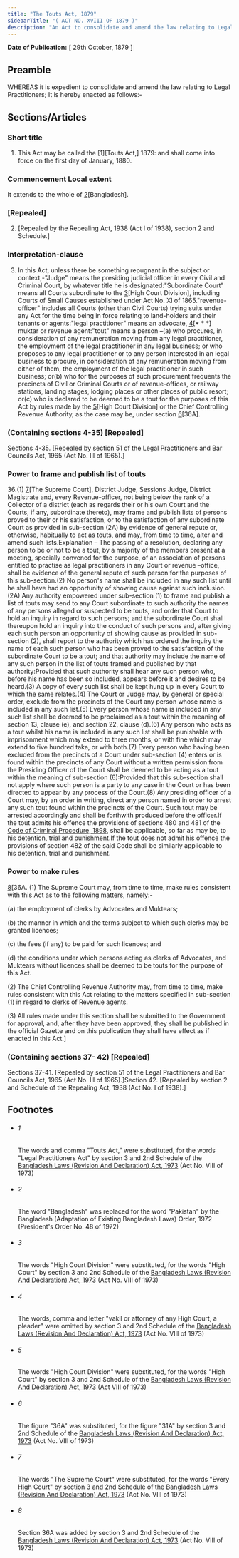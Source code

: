 ```yaml
---
title: "The Touts Act, 1879"
sidebarTitle: "( ACT NO. XVIII OF 1879 )"
description: "An Act to consolidate and amend the law relating to Legal Practitioners."
---
```


**Date of Publication:** [ 29th October, 1879 ]

## Preamble

WHEREAS it is expedient to consolidate and amend the law relating to Legal Practitioners; It is hereby enacted as follows:-

## Sections/Articles

### Short title

1. This Act may be called the [1][Touts Act,] 1879: and shall come into force on the first day of January, 1880.

### Commencement Local extent

It extends to the whole of [2](1)[Bangladesh].

### [Repealed]

2. [Repealed by the Repealing Act, 1938 (Act I of 1938), section 2 and Schedule.]

### Interpretation-clause

3. In this Act, unless there be something repugnant in the subject or context,-"Judge" means the presiding judicial officer in every Civil and Criminal Court, by whatever title he is designated:"Subordinate Court" means all Courts subordinate to the [3](1)[High Court Division], including Courts of Small Causes established under Act No. XI of 1865."revenue-officer" includes all Courts (other than Civil Courts) trying suits under any Act for the time being in force relating to land-holders and their tenants or agents:"legal practitioner" means an advocate, [4](2)[\* \* \*] muktar or revenue agent:"tout" means a person –(a) who procures, in consideration of any remuneration moving from any legal practitioner, the employment of the legal practitioner in any legal business; or who proposes to any legal practitioner or to any person interested in an legal business to procure, in consideration of any remuneration moving from either of them, the employment of the legal practitioner in such business; or(b) who for the purposes of such procurement frequents the precincts of Civil or Criminal Courts or of revenue-offices, or railway stations, landing stages, lodging places or other places of public resort; or(c) who is declared to be deemed to be a tout for the purposes of this Act by rules made by the [5](3)[High Court Division] or the Chief Controlling Revenue Authority, as the case may be, under section [6](4)[36A].

### (Containing sections 4-35) [Repealed]

Sections 4-35. [Repealed by section 51 of the Legal Practitioners and Bar Councils Act, 1965 (Act No. III of 1965).]

### Power to frame and publish list of touts

36.(1) [7](1)[The Supreme Court], District Judge, Sessions Judge, District Magistrate and, every Revenue-officer, not being below the rank of a Collector of a district (each as regards their or his own Court and the Courts, if any, subordinate thereto), may frame and publish lists of persons proved to their or his satisfaction, or to the satisfaction of any subordinate Court as provided in sub-section (2A) by evidence of general repute or, otherwise, habitually to act as touts, and may, from time to time, alter and amend such lists.Explanation – The passing of a resolution, declaring any person to be or not to be a tout, by a majority of the members present at a meeting, specially convened for the purpose, of an association of persons entitled to practise as legal practitioners in any Court or revenue –office, shall be evidence of the general repute of such person for the purposes of this sub-section.(2) No person's name shall be included in any such list until he shall have had an opportunity of showing cause against such inclusion.(2A) Any authority empowered under sub-section (1) to frame and publish a list of touts may send to any Court subordinate to such authority the names of any persons alleged or suspected to be touts, and order that Court to hold an inquiry in regard to such persons; and the subordinate Court shall thereupon hold an inquiry into the conduct of such persons and, after giving each such person an opportunity of showing cause as provided in sub-section (2), shall report to the authority which has ordered the inquiry the name of each such person who has been proved to the satisfaction of the subordinate Court to be a tout; and that authority may include the name of any such person in the list of touts framed and published by that authority:Provided that such authority shall hear any such person who, before his name has been so included, appears before it and desires to be heard.(3) A copy of every such list shall be kept hung up in every Court to which the same relates.(4) The Court or Judge may, by general or special order, exclude from the precincts of the Court any person whose name is included in any such list.(5) Every person whose name is included in any such list shall be deemed to be proclaimed as a tout within the meaning of section 13, clause (e), and section 22, clause (d).(6) Any person who acts as a tout whilst his name is included in any such list shall be punishable with imprisonment which may extend to three months, or with fine which may extend to five hundred taka, or with both.(7) Every person who having been excluded from the precincts of a Court under sub-section (4) enters or is found within the precincts of any Court without a written permission from the Presiding Officer of the Court shall be deemed to be acting as a tout within the meaning of sub-section (6):Provided that this sub-section shall not apply where such person is a party to any case in the Court or has been directed to appear by any process of the Court.(8) Any presiding officer of a Court may, by an order in writing, direct any person named in order to arrest any such tout found within the precincts of the Court. Such tout may be arrested accordingly and shall be forthwith produced before the officer.If the tout admits his offence the provisions of sections 480 and 481 of the [Code of Criminal Procedure, 1898](/act-75.html "Code of Criminal Procedure, 1898"), shall be applicable, so far as may be, to his detention, trial and punishment.If the tout does not admit his offence the provisions of section 482 of the said Code shall be similarly applicable to his detention, trial and punishment.

### Power to make rules

[8](1)[36A. (1) The Supreme Court may, from time to time, make rules consistent with this Act as to the following matters, namely:-

(a) the employment of clerks by Advocates and Muktears;

(b) the manner in which and the terms subject to which such clerks may be granted licences;

(c) the fees (if any) to be paid for such licences; and

(d) the conditions under which persons acting as clerks of Advocates, and Muktears without licences shall be deemed to be touts for the purpose of this Act.

(2) The Chief Controlling Revenue Authority may, from time to time, make rules consistent with this Act relating to the matters specified in sub-section (1) in regard to clerks of Revenue agents.

(3) All rules made under this section shall be submitted to the Government for approval, and, after they have been approved, they shall be published in the official Gazette and on this publication they shall have effect as if enacted in this Act.]

### (Containing sections 37- 42) [Repealed]

Sections 37-41. [Repealed by section 51 of the Legal Practitioners and Bar Councils Act, 1965 (Act No. III of 1965).]Section 42. [Repealed by section 2 and Schedule of the Repealing Act, 1938 (Act No. I of 1938).]

## Footnotes

- ###### 1

  The words and comma "Touts Act," were substituted, for the words "Legal Practitioners Act" by section 3 and 2nd Schedule of the [Bangladesh Laws (Revision And Declaration) Act, 1973](/act-430.html "Bangladesh Laws (Revision And Declaration) Act, 1973") (Act No. VIII of 1973)

- ###### 2

  The word "Bangladesh" was replaced for the word "Pakistan" by the Bangladesh (Adaptation of Existing Bangladesh Laws) Order, 1972 (President's Order No. 48 of 1972)

- ###### 3

  The words "High Court Division" were substituted, for the words "High Court" by section 3 and 2nd Schedule of the [Bangladesh Laws (Revision And Declaration) Act, 1973](/act-430.html "Bangladesh Laws (Revision And Declaration) Act, 1973") (Act No. VIII of 1973)

- ###### 4

  The words, comma and letter "vakil or attorney of any High Court, a pleader" were omitted by section 3 and 2nd Schedule of the [Bangladesh Laws (Revision And Declaration) Act, 1973](/act-430.html "Bangladesh Laws (Revision And Declaration) Act, 1973") (Act No. VIII of 1973)

- ###### 5

  The words "High Court Division" were substituted, for the words "High Court" by section 3 and 2nd Schedule of the [Bangladesh Laws (Revision And Declaration) Act, 1973](/act-430.html "Bangladesh Laws (Revision And Declaration) Act, 1973") (Act VIII of 1973)

- ###### 6

  The figure "36A" was substituted, for the figure "31A" by section 3 and 2nd Schedule of the [Bangladesh Laws (Revision And Declaration) Act, 1973](/act-430.html "Bangladesh Laws (Revision And Declaration) Act, 1973") (Act No. VIII of 1973)

- ###### 7

  The words "The Supreme Court" were substituted, for the words "Every High Court" by section 3 and 2nd Schedule of the [Bangladesh Laws (Revision And Declaration) Act, 1973](/act-430.html "Bangladesh Laws (Revision And Declaration) Act, 1973") (Act No. VIII of 1973)

- ###### 8

  Section 36A was added by section 3 and 2nd Schedule of the [Bangladesh Laws (Revision And Declaration) Act, 1973](/act-430.html "Bangladesh Laws (Revision And Declaration) Act, 1973") (Act No. VIII of 1973)
